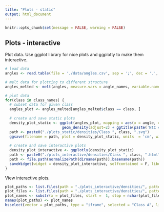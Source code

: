 ```yaml
---
title: "Plots - static"
output: html_document
---
```


```r
knitr::opts_chunk$set(message = FALSE, warning = FALSE)
```

## Plots - interactive
Plot data. Use ggplot library for nice plots and ggplotly to make them interactive.
```r
# load data
angles <- read.table(file = './data/angles.csv', sep = ';', dec = '.', header = T)

# melt data for plotting to different structure
angles_melted <- melt(angles, measure.vars = angle_names, variable.name = 'angle_name', value.name = 'angle')

# plot data
for(class in class_names) {
  # subset data for given class
  angles_plot <- angles_melted[angles_melted$class == class, ]
  
  # create and save static plots
  density_plot_static <- ggplot(angles_plot, mapping = aes(x = angle, colour = angle_name)) + 
                          geom_density(adjust=2) + ggtitle(paste('NtC class:', class))
  path <- paste0("./plots_static/densities/Class ", class, ".svg")
  ggsave(filename = path, plot = density_plot_static, units  = 'cm', width = 15, height = 10, dpi = 300)
  
  # create and save interactive plots
  density_plot_interactive <- ggplotly(density_plot_static)
  path <- paste0("./plots_interactive/densities/Class ", class, ".html")
  path <- file.path(normalizePath(dirname(path)),basename(path))
  saveWidget(widget = density_plot_interactive, selfcontained = F, libdir = './plotly_libraries', file = path)
}

```

View interactive plots.
```r
plot_paths <- list.files(path = "./plots_interactive/densities/", pattern = 'Class ', full.names = TRUE)
plot_files <- list.files(path = "./plots_interactive/densities/", pattern = 'Class ', full.names = FALSE)
plot_names <- substr(x = plot_files, start =  1, stop = nchar(plot_files)-5)
names(plot_paths) <- plot_names
bsselect(vector = plot_paths, type = "iframe", selected = "Class A", live_search = TRUE, show_tick = TRUE)
```

